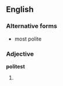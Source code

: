 ==English==

===Alternative forms===
*most polite

===Adjective===
'''politest'''

# {{superlative of|[[polite]]}}